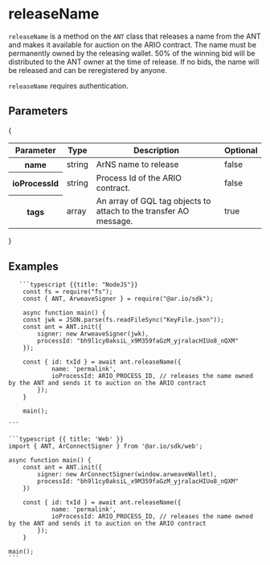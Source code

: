 
<HeroPattern />

# releaseName

`releaseName` is a method on the `ANT` class that releases a name from the ANT and makes it available for auction on the ARIO contract. The name must be permanently owned by the releasing wallet. 50% of the winning bid will be distributed to the ANT owner at the time of release. If no bids, the name will be released and can be reregistered by anyone.

`releaseName` requires authentication.

## Parameters

{

<div style={{ textAlign: 'center' }}>
  <table className="inline-table">
    <thead>
      <tr>
        <th>Parameter</th>
        <th>Type</th>
        <th>Description</th>
        <th>Optional</th>
      </tr>
    </thead>
    <tbody>
      <tr>
        <th>name</th>
        <td>string</td>
        <td>ArNS name to release</td>
        <td>false</td>
      </tr>
      <tr>
        <th>ioProcessId</th>
        <td>string</td>
        <td>Process Id of the ARIO contract.</td>
        <td>false</td>
      </tr>
      <tr>
        <th>tags</th>
        <td>array</td>
        <td>
          An array of GQL tag objects to attach to the transfer AO message.
        </td>
        <td>true</td>
      </tr>
    </tbody>
  </table>
</div>
}

## Examples

<CodeGroup title="releaseName">

       ```typescript {{title: "NodeJS"}}
        const fs = require("fs");
        const { ANT, ArweaveSigner } = require("@ar.io/sdk");

        async function main() {
        const jwk = JSON.parse(fs.readFileSync("KeyFile.json"));
        const ant = ANT.init({
            signer: new ArweaveSigner(jwk),
            processId: "bh9l1cy0aksiL_x9M359faGzM_yjralacHIUo8_nQXM"
        });

        const { id: txId } = await ant.releaseName({
                name: 'permalink',
                ioProcessId: ARIO_PROCESS_ID, // releases the name owned by the ANT and sends it to auction on the ARIO contract
            });
        }

        main();

    ```

    ```typescript {{ title: 'Web' }}
    import { ANT, ArConnectSigner } from '@ar.io/sdk/web';

    async function main() {
        const ant = ANT.init({
            signer: new ArConnectSigner(window.arweaveWallet),
            processId: "bh9l1cy0aksiL_x9M359faGzM_yjralacHIUo8_nQXM"
        })

        const { id: txId } = await ant.releaseName({
                name: 'permalink',
                ioProcessId: ARIO_PROCESS_ID, // releases the name owned by the ANT and sends it to auction on the ARIO contract
            });
        }

    main();
    ```

</CodeGroup>
